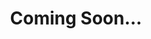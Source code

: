 ---
title: 'Coming Soon...'
description: 'A full documentation to help you add royalty to your business.'
icon: "traffic-cone"
iconType: "duotone"
---
